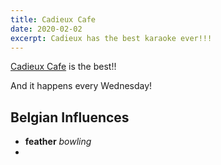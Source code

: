 ```yaml
---
title: Cadieux Cafe
date: 2020-02-02
excerpt: Cadieux has the best karaoke ever!!!
---
```



[Cadieux Cafe](http://cadieux-cafe.com) is the best!!

<BioContent />

And it happens every Wednesday!

## Belgian Influences

- **feather** _bowling_
- 